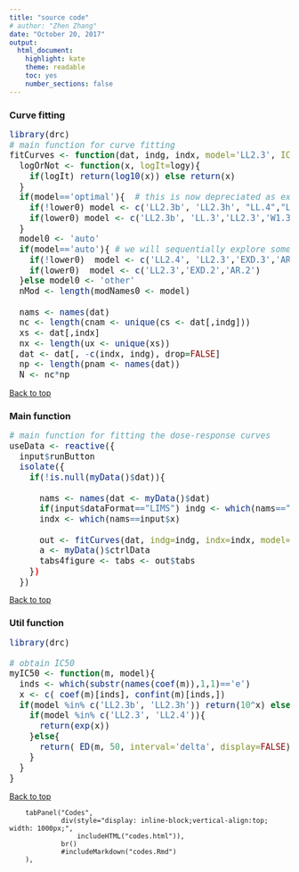 ---
title: "source code"
# author: "Zhen Zhang"
date: "October 20, 2017"
output:
  html_document: 
    highlight: kate
    theme: readable
    toc: yes
    number_sections: false
---

<style type="text/css">
code.r{
  font-size: 15px;
}
</style>


### Curve fitting
```{r, eval=FALSE,tidy=TRUE}
library(drc)
# main function for curve fitting
fitCurves <- function(dat, indg, indx, model='LL2.3', ICmax=200, plotFigure=TRUE, inDataRange=FALSE, returnFUll=FALSE, logy=FALSE, lower0=FALSE, yrange=NULL){
  logOrNot <- function(x, logIt=logy){
    if(logIt) return(log10(x)) else return(x)
  }
  if(model=='optimal'){  # this is now depreciated as exhaustive search can take long time
    if(!lower0) model <- c('LL2.3b', 'LL2.3h', "LL.4","LL2.4","LL.3", "LL2.3","W1.4","W2.4", "MM.2", "MM.3", "AR.2", "AR.3","EXD.2", "EXD.3", "BC.4")
    if(lower0) model <- c('LL2.3b', 'LL.3','LL2.3','W1.3','W2.3','EXD.2','MM.2','AR.2','BC.4') #these models have lower limit at 0
  }
  model0 <- 'auto'
  if(model=='auto'){ # we will sequentially explore some selected models
    if(!lower0)  model <- c('LL2.4', 'LL2.3','EXD.3','AR.3')
    if(lower0)  model <- c('LL2.3','EXD.2','AR.2')
  }else model0 <- 'other'
  nMod <- length(modNames0 <- model)   
  
  nams <- names(dat)
  nc <- length(cnam <- unique(cs <- dat[,indg]))
  xs <- dat[,indx]
  nx <- length(ux <- unique(xs))
  dat <- dat[, -c(indx, indg), drop=FALSE]
  np <- length(pnam <- names(dat))
  N <- nc*np
```
<a href="#top">Back to top</a>


### Main function

```{r, eval=FALSE,tidy=TRUE}
# main function for fitting the dose-response curves
useData <- reactive({
  input$runButton
  isolate({
    if(!is.null(myData()$dat)){
      
      nams <- names(dat <- myData()$dat)   
      if(input$dataFormat=="LIMS") indg <- which(nams=="Compound") else indg <- which(nams==input$g)
      indx <- which(nams==input$x)
      
      out <- fitCurves(dat, indg=indg, indx=indx, model=input$m, ICmax=input$ICmax, plotFigure=FALSE, inDataRange=input$inRange, returnFUll=TRUE, logy=input$l, lower0=input$b0) 
      a <- myData()$ctrlData
      tabs4figure <- tabs <- out$tabs
    })
  })
```
<a href="#top">Back to top</a>


### Util function
```{r, eval=FALSE,tidy=TRUE}
library(drc)

# obtain IC50
myIC50 <- function(m, model){
  inds <- which(substr(names(coef(m)),1,1)=='e')
  x <- c( coef(m)[inds], confint(m)[inds,])
  if(model %in% c('LL2.3b', 'LL2.3h')) return(10^x) else{
    if(model %in% c('LL2.3', 'LL2.4')){ 
      return(exp(x))
    }else{
      return( ED(m, 50, interval='delta', display=FALSE)[-2] )
    }
  }
}
```
<a href="#top">Back to top</a>



        tabPanel("Codes",
                 div(style="display: inline-block;vertical-align:top; width: 1000px;",
                     includeHTML("codes.html")),
                 br()
                 #includeMarkdown("codes.Rmd")
        ),
